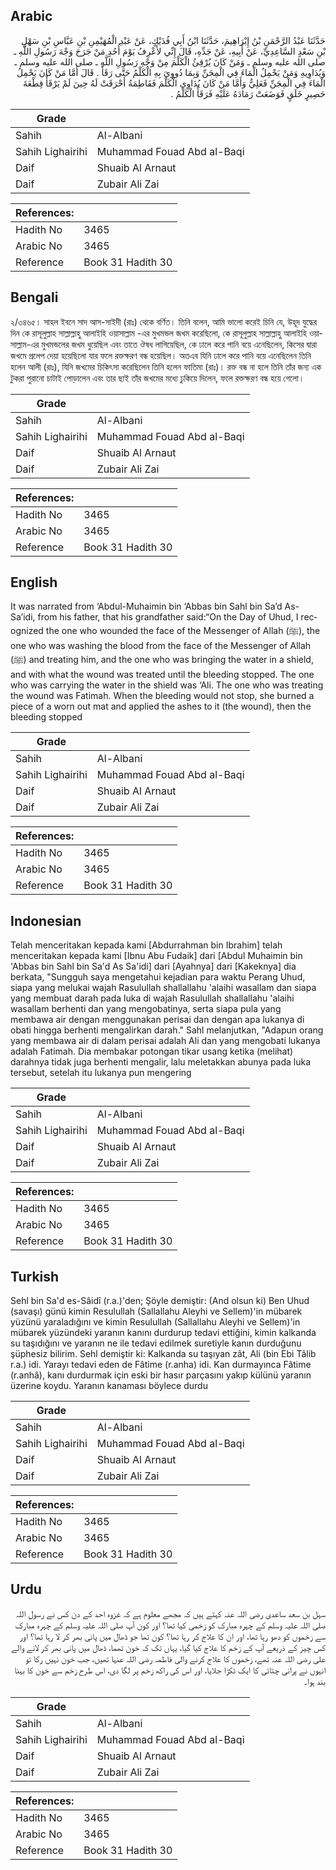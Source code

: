## Arabic


<div dir="rtl" lang="ar" style={{fontSize:'larger',backgroundColor:'#f8f9fa',padding:20}}>
حَدَّثَنَا عَبْدُ الرَّحْمَنِ بْنُ إِبْرَاهِيمَ، حَدَّثَنَا ابْنُ أَبِي فُدَيْكٍ، عَنْ عَبْدِ الْمُهَيْمِنِ بْنِ عَبَّاسِ بْنِ سَهْلِ بْنِ سَعْدٍ السَّاعِدِيِّ، عَنْ أَبِيهِ، عَنْ جَدِّهِ، قَالَ إِنِّي لأَعْرِفُ يَوْمَ أُحُدٍ مَنْ جَرَحَ وَجْهَ رَسُولِ اللَّهِ ـ صلى الله عليه وسلم ـ وَمَنْ كَانَ يُرْقِئُ الْكَلْمَ مِنْ وَجْهِ رَسُولِ اللَّهِ ـ صلى الله عليه وسلم ـ وَيُدَاوِيهِ وَمَنْ يَحْمِلُ الْمَاءَ فِي الْمِجَنِّ وَبِمَا دُووِيَ بِهِ الْكَلْمُ حَتَّى رَقَأَ ‏.‏ قَالَ أَمَّا مَنْ كَانَ يَحْمِلُ الْمَاءَ فِي الْمِجَنِّ فَعَلِيٌّ وَأَمَّا مَنْ كَانَ يُدَاوِي الْكَلْمَ فَفَاطِمَةُ أَحْرَقَتْ لَهُ حِينَ لَمْ يَرْقَأْ قِطْعَةَ حَصِيرٍ خَلَقٍ فَوَضَعَتْ رَمَادَهُ عَلَيْهِ فَرَقَأَ الْكَلْمُ ‏.‏
</div>
<div style={{backgroundColor:'#f8f9fa',padding:20, marginBottom: 10}}><table> <thead> <tr> <th>Grade</th> <th></th> </tr> </thead> <tbody> <tr><td>Sahih</td><td>Al-Albani</td></tr><tr><td>Sahih Lighairihi</td><td>Muhammad Fouad Abd al-Baqi</td></tr><tr><td>Daif</td><td>Shuaib Al Arnaut</td></tr><tr><td>Daif</td><td>Zubair Ali Zai</td></tr></tbody></table><table> <thead> <tr> <th>References:</th> <th></th> </tr> </thead> <tbody><tr><td>Hadith No</td><td>3465</td></tr><tr><td>Arabic No</td><td>3465</td></tr><tr><td>Reference</td><td>Book 31 Hadith 30</td></tr></tbody></table></div>

## Bengali


<div dir="ltr" lang="bn" style={{fontSize:'larger',backgroundColor:'#f8f9fa',padding:20}}>
২/৩৪৬৫। সাহল ইবনে সাদ আস-সাইদী (রাঃ) থেকে বর্ণিত। তিনি বলেন, আমি ভালো করেই চিনি যে, উহূদ যুদ্ধের দিন কে রাসূলুল্লাহ সাল্লাল্লাহু আলাইহি ওয়াসাল্লাম -এর মুখমন্ডল জখম করেছিলো, কে রাসূলুল্লাহ সাল্লাল্লাহু আলাইহি ওয়াসাল্লাম-এর মুখমন্ডলের জখম ধুয়েছিল এবং তাতে ঔষধ লাগিয়েছিল, কে ঢালে করে পানি বয়ে এনেছিলেন, কিসের দ্বারা জখমে প্রলেপ দেয়া হয়েছিলো যার ফলে রক্তক্ষরণ বন্ধ হয়েছিল। অতএব যিনি ঢালে করে পানি বয়ে এনেছিলেন তিনি হলেন আলী (রাঃ), যিনি জখমের চিকিৎসা করেছিলেন তিনি হলেন ফাতিমা (রাঃ)। রক্ত বন্ধ না হলে তিনি তাঁর জন্য এক টুকরা পুরানো চাটাই পোড়ালেন এবং তার ছাই তাঁর জখমের মধ্যে ঢুকিয়ে দিলেন, ফলে রক্তক্ষরণ বন্ধ হয়ে গেলো।
</div>
<div style={{backgroundColor:'#f8f9fa',padding:20, marginBottom: 10}}><table> <thead> <tr> <th>Grade</th> <th></th> </tr> </thead> <tbody> <tr><td>Sahih</td><td>Al-Albani</td></tr><tr><td>Sahih Lighairihi</td><td>Muhammad Fouad Abd al-Baqi</td></tr><tr><td>Daif</td><td>Shuaib Al Arnaut</td></tr><tr><td>Daif</td><td>Zubair Ali Zai</td></tr></tbody></table><table> <thead> <tr> <th>References:</th> <th></th> </tr> </thead> <tbody><tr><td>Hadith No</td><td>3465</td></tr><tr><td>Arabic No</td><td>3465</td></tr><tr><td>Reference</td><td>Book 31 Hadith 30</td></tr></tbody></table></div>

## English


<div dir="ltr" lang="en" style={{fontSize:'larger',backgroundColor:'#f8f9fa',padding:20}}>
It was narrated from ‘Abdul-Muhaimin bin ‘Abbas bin Sahl bin Sa’d As- Sa’idi, from his father, that his grandfather said:“On the Day of Uhud, I recognized the one who wounded the face of the Messenger of Allah (ﷺ), the one who was washing the blood from the face of the Messenger of Allah (ﷺ) and treating him, and the one who was bringing the water in a shield, and with what the wound was treated until the bleeding stopped. The one who was carrying the water in the shield was ‘Ali. The one who was treating the wound was Fatimah. When the bleeding would not stop, she burned a piece of a worn out mat and applied the ashes to it (the wound), then the bleeding stopped
</div>
<div style={{backgroundColor:'#f8f9fa',padding:20, marginBottom: 10}}><table> <thead> <tr> <th>Grade</th> <th></th> </tr> </thead> <tbody> <tr><td>Sahih</td><td>Al-Albani</td></tr><tr><td>Sahih Lighairihi</td><td>Muhammad Fouad Abd al-Baqi</td></tr><tr><td>Daif</td><td>Shuaib Al Arnaut</td></tr><tr><td>Daif</td><td>Zubair Ali Zai</td></tr></tbody></table><table> <thead> <tr> <th>References:</th> <th></th> </tr> </thead> <tbody><tr><td>Hadith No</td><td>3465</td></tr><tr><td>Arabic No</td><td>3465</td></tr><tr><td>Reference</td><td>Book 31 Hadith 30</td></tr></tbody></table></div>

## Indonesian


<div dir="ltr" lang="id" style={{fontSize:'larger',backgroundColor:'#f8f9fa',padding:20}}>
Telah menceritakan kepada kami [Abdurrahman bin Ibrahim] telah menceritakan kepada kami [Ibnu Abu Fudaik] dari [Abdul Muhaimin bin 'Abbas bin Sahl bin Sa'd As Sa'idi] dari [Ayahnya] dari [Kakeknya] dia berkata, "Sungguh saya mengetahui kejadian para waktu Perang Uhud, siapa yang melukai wajah Rasulullah shallallahu 'alaihi wasallam dan siapa yang membuat darah pada luka di wajah Rasulullah shallallahu 'alaihi wasallam berhenti dan yang mengobatinya, serta siapa pula yang membawa air dengan menggunakan perisai dan dengan apa lukanya di obati hingga berhenti mengalirkan darah." Sahl melanjutkan, "Adapun orang yang membawa air di dalam perisai adalah Ali dan yang mengobati lukanya adalah Fatimah. Dia membakar potongan tikar usang ketika (melihat) darahnya tidak juga berhenti mengalir, lalu meletakkan abunya pada luka tersebut, setelah itu lukanya pun mengering
</div>
<div style={{backgroundColor:'#f8f9fa',padding:20, marginBottom: 10}}><table> <thead> <tr> <th>Grade</th> <th></th> </tr> </thead> <tbody> <tr><td>Sahih</td><td>Al-Albani</td></tr><tr><td>Sahih Lighairihi</td><td>Muhammad Fouad Abd al-Baqi</td></tr><tr><td>Daif</td><td>Shuaib Al Arnaut</td></tr><tr><td>Daif</td><td>Zubair Ali Zai</td></tr></tbody></table><table> <thead> <tr> <th>References:</th> <th></th> </tr> </thead> <tbody><tr><td>Hadith No</td><td>3465</td></tr><tr><td>Arabic No</td><td>3465</td></tr><tr><td>Reference</td><td>Book 31 Hadith 30</td></tr></tbody></table></div>

## Turkish


<div dir="ltr" lang="tr" style={{fontSize:'larger',backgroundColor:'#f8f9fa',padding:20}}>
Sehl bin Sa'd es-Sâidî (r.a.)'den; Şöyle demiştir: (And olsun ki) Ben Uhud (savaşı) günü kimin Resulullah (Sallallahu Aleyhi ve Sellem)'in mübarek yüzünü yaraladığını ve kimin Resulullah (Sallallahu Aleyhi ve Sellem)'in mübarek yüzündeki yaranın kanını durdurup tedavi ettiğini, kimin kalkanda su taşıdığını ve yaranın ne ile tedavi edilmek suretiyle kanın durduğunu şüphesiz bilirim. Sehl demiştir ki: Kalkanda su taşıyan zât, Ali (bin Ebi Tâlib r.a.) idi. Yarayı tedavi eden de Fâtime (r.anha) idi. Kan durmayınca Fâtime (r.anhâ), kanı durdurmak için eski bir hasır parçasını yakıp külünü yaranın üzerine koydu. Yaranın kanaması böylece durdu
</div>
<div style={{backgroundColor:'#f8f9fa',padding:20, marginBottom: 10}}><table> <thead> <tr> <th>Grade</th> <th></th> </tr> </thead> <tbody> <tr><td>Sahih</td><td>Al-Albani</td></tr><tr><td>Sahih Lighairihi</td><td>Muhammad Fouad Abd al-Baqi</td></tr><tr><td>Daif</td><td>Shuaib Al Arnaut</td></tr><tr><td>Daif</td><td>Zubair Ali Zai</td></tr></tbody></table><table> <thead> <tr> <th>References:</th> <th></th> </tr> </thead> <tbody><tr><td>Hadith No</td><td>3465</td></tr><tr><td>Arabic No</td><td>3465</td></tr><tr><td>Reference</td><td>Book 31 Hadith 30</td></tr></tbody></table></div>

## Urdu


<div dir="rtl" lang="ur" style={{fontSize:'larger',backgroundColor:'#f8f9fa',padding:20}}>
سہل بن سعد ساعدی رضی اللہ عنہ کہتے ہیں کہ مجھے معلوم ہے کہ غزوہ احد کے دن کس نے رسول اللہ صلی اللہ علیہ وسلم کے چہرہ مبارک کو زخمی کیا تھا؟ اور کون آپ صلی اللہ علیہ وسلم کے چہرہ مبارک سے زخموں کو دھو رہا تھا، اور ان کا علاج کر رہا تھا؟ کون تھا جو ڈھال میں پانی بھر کر لا رہا تھا؟ اور کس چیز کے ذریعے آپ کے زخم کا علاج کیا گیا، یہاں تک کہ خون تھما، ڈھال میں پانی بھر کر لانے والے علی رضی اللہ عنہ تھے، زخموں کا علاج کرنے والی فاطمہ رضی اللہ عنہا تھیں، جب خون نہیں رکا تو انہوں نے پرانی چٹائی کا ایک ٹکڑا جلایا، اور اس کی راکھ زخم پر لگا دی، اس طرح زخم سے خون کا بہنا بند ہوا۔
</div>
<div style={{backgroundColor:'#f8f9fa',padding:20, marginBottom: 10}}><table> <thead> <tr> <th>Grade</th> <th></th> </tr> </thead> <tbody> <tr><td>Sahih</td><td>Al-Albani</td></tr><tr><td>Sahih Lighairihi</td><td>Muhammad Fouad Abd al-Baqi</td></tr><tr><td>Daif</td><td>Shuaib Al Arnaut</td></tr><tr><td>Daif</td><td>Zubair Ali Zai</td></tr></tbody></table><table> <thead> <tr> <th>References:</th> <th></th> </tr> </thead> <tbody><tr><td>Hadith No</td><td>3465</td></tr><tr><td>Arabic No</td><td>3465</td></tr><tr><td>Reference</td><td>Book 31 Hadith 30</td></tr></tbody></table></div>